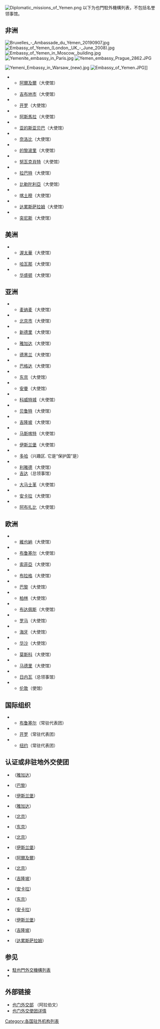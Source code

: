 {{Unreferenced|time=2020-11-07T07:46:52+00:00}}
[[File:Diplomatic_missions_of_Yemen.png|thumb]]
以下为也門駐外機構列表，不包括名誉领事馆。

== 非洲 ==
[[File:Bruxelles_-_Ambassade_du_Yémen_20190907.jpg|thumb]]
[[File:Embassy_of_Yemen_(London,_UK_-_June_2008).jpg|thumb]]
[[File:Embassy_of_Yemen_in_Moscow,_building.jpg|thumb]]
[[File:Yemenite_embassy_in_Paris.jpg|thumb]]
[[File:Yemen_embassy_Prague_2862.JPG|thumb]]

[[File:Yemeni_Embassy_in_Warsaw_(new).jpg|thumb]]
[[File:Embassy_of_Yemen.JPG|thumb]]]]
* {{DZA}}
** [[阿爾及爾|阿爾及爾]]（大使馆）
* {{DJI}}
** [[吉布地市|吉布地市]]（大使馆）
* {{EGY}}
** [[开罗|开罗]]（大使馆）
* {{ERI}}
** [[阿斯馬拉|阿斯馬拉]]（大使馆）
* {{ETH}}
** [[亚的斯亚贝巴|亚的斯亚贝巴]]（大使馆）
* {{KEN}}
** [[奈洛比|奈洛比]]（大使馆）
* {{LBY}}
** [[的黎波里|的黎波里]]（大使馆）
* {{MRT}}
** [[努瓦克肖特|努瓦克肖特]]（大使馆）
* {{MAR}}
** [[拉巴特|拉巴特]]（大使馆）
* {{ZAF}}
** [[比勒陀利亞|比勒陀利亞]]（大使馆）
* {{SDN}}
** [[喀土穆|喀土穆]]（大使馆）
* {{TZA}}
** [[达累斯萨拉姆|达累斯萨拉姆]]（大使馆）
* {{TUN}}
** [[突尼斯_(城市)|突尼斯]]（大使馆）

== 美洲 ==
* {{CAN}}
** [[渥太華|渥太華]]（大使馆）
* {{CUB}}
** [[哈瓦那|哈瓦那]]（大使馆）
* {{USA}}
** [[华盛顿哥伦比亚特区|华盛顿]]（大使馆）

== 亚洲 ==

* {{BHR}}
** [[麦纳麦|麦纳麦]]（大使馆）
* {{CHN}}
** [[北京市|北京市]]（大使馆）
* {{IND}}
** [[新德里|新德里]]（大使馆）
* {{IDN}}
** [[雅加达|雅加达]]（大使馆）
* {{IRN}}
** [[德黑兰|德黑兰]]（大使馆）
* {{IRQ}}
** [[巴格达|巴格达]]（大使馆）
* {{JPN}}
** [[东京|东京]]（大使馆）
* {{JOR}}
** [[安曼|安曼]]（大使馆）
* {{KWT}}
** [[科威特城|科威特城]]（大使馆）
* {{LBN}}
** [[贝鲁特|贝鲁特]]（大使馆）
* {{MYS}}
** [[吉隆坡|吉隆坡]]（大使馆）
* {{OMN}}
** [[马斯喀特|马斯喀特]]（大使馆）
* {{PAK}}
** [[伊斯兰堡|伊斯兰堡]]（大使馆）
*{{QAT}}
** [[多哈|多哈]]（兴趣区. 它是“保护国”是{{SUD}}）
* {{SAU}}
** [[利雅德|利雅德]]（大使馆）
** [[吉达|吉达]]（总领事馆）
* {{SYR}}
** [[大马士革|大马士革]]（大使馆）
* {{TUR}}
** [[安卡拉|安卡拉]]（大使馆）
* {{ARE}}
** [[阿布扎比|阿布扎比]]（大使馆）

== 欧洲 ==
* {{AUT}}
** [[維也納|維也納]]（大使馆）
* {{BEL}}
** [[布鲁塞尔|布鲁塞尔]]（大使馆）
* {{BGR}}
** [[索菲亞|索菲亞]]（大使馆）
* {{CZE}}
** [[布拉格|布拉格]]（大使馆）
* {{FRA}}
** [[巴黎|巴黎]]（大使馆）
* {{DEU}}
** [[柏林|柏林]]（大使馆）
* {{HUN}}
** [[布达佩斯|布达佩斯]]（大使馆）
* {{ITA}}
** [[罗马|罗马]]（大使馆）
* {{NLD}}
** [[海牙|海牙]]（大使馆）
* {{POL}}
** [[华沙|华沙]]（大使馆）
* {{RUS}}
** [[莫斯科|莫斯科]]（大使馆）
* {{ESP}}
** [[马德里|马德里]]（大使馆）
* {{CHE}}
** [[日内瓦|日内瓦]]（总领事馆）
* {{GBR}}
** [[伦敦|伦敦]]（使馆）

== 国际组织 ==
* {{EU}}
** [[布鲁塞尔|布鲁塞尔]]（常驻代表团）
* {{AL}}
** [[开罗|开罗]]（常驻代表团）
* {{UNO}}
** [[纽约|纽约]]（常驻代表团）

== 认证或非驻地外交使团 ==
{{Div col|cols=3|small=no}}
* {{AUS}} （[[雅加达|雅加达]]）
* {{POR}} （[[巴黎|巴黎]]）
* {{BAN}} （[[伊斯兰堡|伊斯兰堡]]）
* {{BRU}} （[[雅加达|雅加达]]）
* {{HKG}} （[[北京|北京]]）
* {{KOR}} （[[东京|东京]]）
* {{MAC}} （[[北京|北京]]）
* {{MDV}} （[[伊斯兰堡|伊斯兰堡]]）
* {{MLI}} （[[阿爾及爾|阿爾及爾]]）
* {{MNG}} （[[北京|北京]]）
* {{THA}} （[[吉隆坡|吉隆坡]]）
* {{TKM}} （[[安卡拉|安卡拉]]）
* {{TWN}} （[[东京|东京]]）
* {{KGZ}} （[[安卡拉|安卡拉]]）
* {{AFG}} （[[伊斯兰堡|伊斯兰堡]]）
* {{VIE}} （[[吉隆坡|吉隆坡]]）
* {{ZAM}} （[[达累斯萨拉姆|达累斯萨拉姆]]）
{{Div col end}}

== 参见 ==
* [[駐也門外交機構列表|駐也門外交機構列表]]
* {{tsl|en|Foreign relations of Yemen|也门的外交关系}}

== 外部链接 ==
* [http://www.mofa.gov.ye/ 也门外交部] {{Wayback|url=http://www.mofa.gov.ye/ |date=20110427162957 }}（阿拉伯文）
* [http://www.embassies-online.com/embassy-and-consulates-of-Yemen.html 也门外交使团详情]

{{也門外交}}
{{Asia topic|駐外機構列表}}
[[Category:各国驻外机构列表|Category:各国驻外机构列表]]
